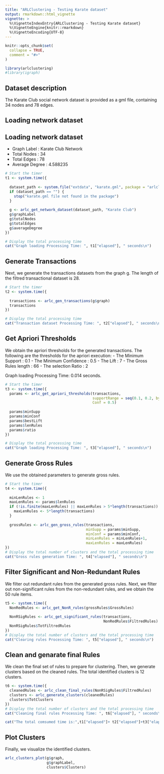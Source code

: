 ```yaml
---
title: "ARLClustering - Testing Karate dataset"
output: rmarkdown::html_vignette
vignette: >
  %\VignetteIndexEntry{ARLClustering - Testing Karate dataset}
  %\VignetteEngine{knitr::rmarkdown}
  %\VignetteEncoding{UTF-8}
---
```


```r
knitr::opts_chunk$set(
  collapse = TRUE,
  comment = "#>"
)
```

```r
library(arlclustering)
#library(igraph)
```
## Dataset description
The Karate Club social network dataset is provided as a gml file, containing 34 nodes and 78 edges.


## Loading network dataset
## Loading network dataset
- Graph Label    : Karate Club Network
- Total Nodes    : 34
- Total Edges    : 78
- Average Degree : 4.588235
```r
# Start the timer
t1 <- system.time({
  
  dataset_path <- system.file("extdata", "karate.gml", package = "arlclustering")
  if (dataset_path == "") {
    stop("karate.gml file not found in the package")
  }
  
  g <- arlc_get_network_dataset(dataset_path, "Karate Club")
  g$graphLabel
  g$totalNodes
  g$totalEdges
  g$averageDegree
})

# Display the total processing time
cat("Graph loading Processing Time: ", t1["elapsed"], " seconds\n")
```

## Generate Transactions

Next, we generate the transactions datasets from the graph g. The length of the filtred transactional dataset is 28.

```r
# Start the timer
t2 <- system.time({
  
  transactions <- arlc_gen_transactions(g$graph)
  transactions
})

# Display the total processing time
cat("Transaction dataset Processing Time: ", t2["elapsed"], " seconds\n")
```

## Get Apriori Thresholds

We obtain the apriori thresholds for the generated transactions. The following are the thresholds for the apriori execution:
- The Minimum Support    : 0.1
- The Minimum Confidence : 0.5
- The Lift               : 7
- The Gross Rules length : 66
- The selection Ratio    : 2

Graph loading Processing Time:  0.014  seconds.

```r
# Start the timer
t3 <- system.time({
  params <- arlc_get_apriori_thresholds(transactions,
                                        supportRange = seq(0.1, 0.2, by = 0.1),
                                        Conf = 0.5)
  
  params$minSupp
  params$minConf
  params$bestLift
  params$lenRules
  params$ratio
})

# Display the total processing time
cat("Graph loading Processing Time: ", t3["elapsed"], " seconds\n")
```

## Generate Gross Rules

We use the obtained parameters to generate gross rules.

```r
# Start the timer
t4 <- system.time({
  
  minLenRules <- 1
  maxLenRules <- params$lenRules
  if (!is.finite(maxLenRules) || maxLenRules > 5*length(transactions)) {
    maxLenRules <- 5*length(transactions)
  }
  
  grossRules <- arlc_gen_gross_rules(transactions,
                                     minSupp = params$minSupp,
                                     minConf = params$minConf,
                                     minLenRules = minLenRules+1,
                                     maxLenRules = maxLenRules)
})
# Display the total number of clusters and the total processing time
cat("Gross rules generation Time: ", t4["elapsed"], " seconds\n")
```


## Filter Significant and Non-Redundant Rules

We filter out redundant rules from the generated gross rules. Next, we filter out non-significant rules from the non-redundant rules, and we obtain the 50 rule items.

```r
t5 <- system.time({
  NonRedRules <- arlc_get_NonR_rules(grossRules$GrossRules)
  
  NonRSigRules <- arlc_get_significant_rules(transactions,
                                             NonRedRules$FiltredRules)
  NonRSigRules$TotFiltredRules
})
# Display the total number of clusters and the total processing time
cat("Clearing rules Processing Time: ", t5["elapsed"], " seconds\n")
```

## Clean and genarate final Rules

We clean the final set of rules to prepare for clustering. Then, we generate clusters based on the cleaned rules. The total identified clusters is 12 clusters.

```r
t6 <- system.time({
  cleanedRules <- arlc_clean_final_rules(NonRSigRules$FiltredRules)
  clusters <- arlc_generate_clusters(cleanedRules)
  clusters$TotClusters
})
# Display the total number of clusters and the total processing time
cat("Cleaning final rules Processing Time: ", t6["elapsed"], " seconds\n")

cat("The total comsumed time is:",t1["elapsed"]+ t2["elapsed"]+t3["elapsed"]+t4["elapsed"]+t5["elapsed"]+t6["elapsed"], "seconds\n")
```


## Plot Clusters

Finally, we visualize the identified clusters.

```r
arlc_clusters_plot(g$graph,
                   g$graphLabel,
                   clusters$Clusters)

```


